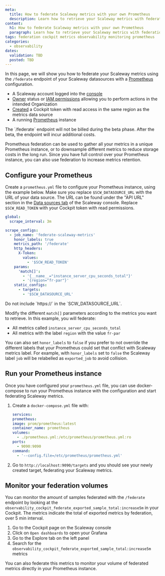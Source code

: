 ```yaml
---
meta:
  title: How to federate Scaleway metrics with your own Prometheus
  description: Learn how to retrieve your Scaleway metrics with federation and reuse them within your own Prometheus with this step-by-step guide.
content:
  h1: How to federate Scaleway metrics with your own Prometheus
  paragraph: Learn how to retrieve your Scaleway metrics with federation and reuse them within your own Prometheus with this step-by-step guide.
tags: federation cockpit metrics observability monitoring prometheus
categories:
  - observability
dates:
  validation: TBD
  posted: TBD
---
```


In this page, we will show you how to federate your Scaleway metrics using the `/federate` endpoint of your Scaleway datasources with a [Prometheus](https://prometheus.io) configuration.

<Macro id="requirements" />

 - A Scaleway account logged into the [console](https://console.scaleway.com)
 - [Owner](/iam/concepts/#owner) status or [IAM permissions](/iam/concepts/#permission) allowing you to perform actions in the intended Organization
 - [Created](/cockpit/how-to/create-token/) a Cockpit token with read access in the same region as the metrics data source
 - A running [Prometheus](https://prometheus.io) instance

<Message type="info">
  The `/federate` endpoint will not be billed during the beta phase. After the beta, the endpoint will incur additional costs.
</Message>

Prometheus federation can be used to gather all your metrics in a unique Prometheus instance, or to downsample different metrics to reduce storage costs in the long run.
Since you have full control over your Prometheus instance, you can also use federation to increase metrics retention.

## Configure your Prometheus

Create a `prometheus.yml` file to configure your Prometheus instance, using the example below.
Make sure you replace `$SCW_DATASOURCE_URL` with the URL of your data source. The URL can be found under the "API URL" section in the [Data sources tab](https://console.scaleway.com/cockpit/dataSource) of the Scaleway console. Replace `$SCW_READ_TOKEN` with your Cockpit token with read permissions.

```yaml
global:
  scrape_interval: 3m

scrape_configs:
  - job_name: 'federate-scaleway-metrics'
    honor_labels: true
    metrics_path: '/federate'
    http_headers:
      X-Token:
        values:
          - '$SCW_READ_TOKEN'
    params:
      'match[]':
        - '{__name__="instance_server_cpu_seconds_total"}'
        - '{region="fr-par"}'
    static_configs:
      - targets:
        - '$SCW_DATASOURCE_URL'
```

<Message type="important">
  Do not include `https://` in the `SCW_DATASOURCE_URL`.
</Message>

Modify the different `match[]` parameters according to the metrics you want to retrieve. In this example, you will federate:
  - All metrics called `instance_server_cpu_seconds_total`
  - All metrics with the label `region` with the value `fr-par`

You can also set `honor_labels` to `false` if you prefer to not override the different labels that your Prometheus could set that conflict with Scaleway metrics label.
For example, with `honor_labels` set to `false` the Scaleway label `job` will be relabelled as `exported_job` to avoid collision.

## Run your Prometheus instance

Once you have configured your `prometheus.yml` file, you can use docker-compose to run your Prometheus instance with the configuration and start federating Scaleway metrics.

1. Create a `docker-compose.yml` file with:
    ```yaml
    services:
    prometheus:
    image: prom/prometheus:latest
    container_name: prometheus
    volumes:
      - ./prometheus.yml:/etc/prometheus/prometheus.yml:ro
    ports:
      - 9090:9090
    command:
      - '--config.file=/etc/prometheus/prometheus.yml'
    ```

2. Go to `http://localhost:9090/targets` and you should see your newly created target, federating your Scaleway metrics.

## Monitor your federation volumes

You can monitor the amount of samples federated with the `/federate` endpoint by looking at the `observability_cockpit_federate_exported_sample_total:increase5m` in your Cockpit.
The metrics indicate the total of exported metrics by federation, over 5 min interval.

1. Go to the Cockpit page on the Scaleway console
2. Click on `Open dashboards` to open your Grafana
3. Go to the Explore tab on the left panel
4. Search for the `observability_cockpit_federate_exported_sample_total:increase5m` metrics

<Message type="info">
  You can also federate this metrics to monitor your volume of federated metrics directly in your Prometheus instance.
</Message>